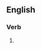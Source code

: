 ==English==

===Verb===
{{head|en|present participle}}

# {{present participle of|outdate|lang=en|nocat=1}}
